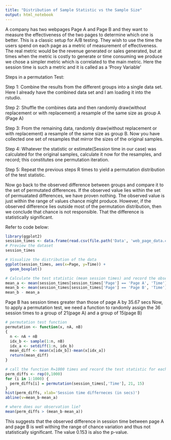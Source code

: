 ```yaml
---
title: "Distribution of Sample Statistic vs the Sample Size"
output: html_notebook
---
```


A company has two webpages Page A and Page B and they want to measure the effectiveness of the two pages to determine which one is better. This is a classic setup for A/B testing. They wish to use the time the users spend on each page as a metric of measurement of effectiveness. The real metric would be the revenue generated or sales generated, but at times when the metric is costly to generate or time consuming we produce we chose a simpler metric which is correlated to the main metric. Here the session time is such a metric and it is called as a 'Proxy Variable'

Steps in a permutation Test:

Step 1:
Combine the results from the different groups into a single data set. 
Here I already have the combined data set and I am loading it into the rstudio.

Step 2:
Shuffle the combines data and then randomly draw(without replacement or with replacement) a resample of the same size as group A (Page A)

Step 3:
From the remaining data, randomly draw(without replacement or with replacement) a resample of the same size as group B. Now you have collected one set of resamples that mirror the sizes of the original samples.

Step 4:
Whatever the statistic or estimate(Session time in our case) was calculated for the original samples, calculate it now for the resamples, and record; this constitutes one permutation iteration.

Step 5:
Repeat the previous steps R times to yield a permutation distribution of the test statistic.

Now go back to the observed difference between groups and compare it to the set of permutated differences. If the observed value lies within the set of permuatated differences, we have proven nothing. The observed value is just within the range of values chance might produce. However, if the observed difference lies outside most of the permutation distribution, then we conclude that chance is not responsible. That the difference is statistically significant.

Refer to code below:

```r
library(ggplot2)
session_times <- data.frame(read.csv(file.path('Data', 'web_page_data.csv')))
# Preview the dataset
session_times
```

```r
# Visualize the distribution of the data
ggplot(session_times, aes(x=Page, y=Time)) + 
  geom_boxplot()
```
```r
# Calculate the test statistic (mean session times) and record the observed output.
mean_a <- mean(session_times[session_times['Page'] == 'Page A', 'Time'])
mean_b <- mean(session_times[session_times['Page'] == 'Page B', 'Time'])
mean_b - mean_a
```
Page B has session times greater than those of page A by 35.67 secs
Now, to apply a permutation test, we need a function to randomly assign the 36 session times to a group of 21(page A) and a group of 15(page B)
```r
# permutation test function
permutation <- function(x, nA, nB)
{
  n <- nA + nB
  idx_b <- sample(1:n, nB)
  idx_a <- setdiff(1:n, idx_b)
  mean_diff <- mean(x[idx_b])-mean(x[idx_a])
  return(mean_diff)
}
```

```r
# call the function R=1000 times and record the test statistic for each R. The plot the sample distribution.
perm_diffs <- rep(0,1000)
for (i in 1:1000) {
  perm_diffs[i] = permutation(session_times[,'Time'], 21, 15)
}
hist(perm_diffs, xlab='Session time differneces (in secs)')
abline(v=mean_b-mean_a)
```
```r
# where does our observation lie?
mean(perm_diffs > (mean_b-mean_a))
```
This suggests that the observed difference in session time between page A and page B is well withing the range of chance variation and thus not statistically significant. The value 0.153 is also the p-value. 